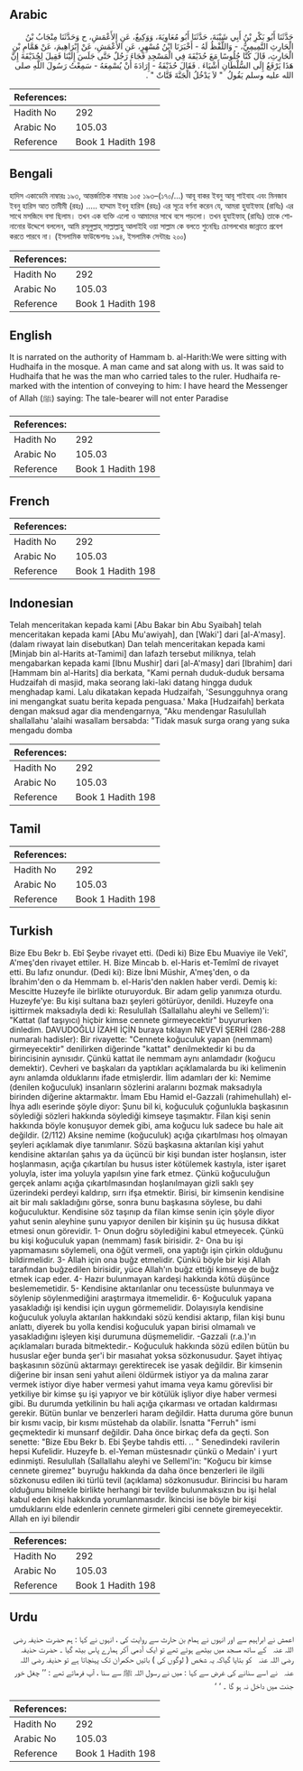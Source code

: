 ## Arabic


<div dir="rtl" lang="ar" style={{fontSize:'larger',backgroundColor:'#f8f9fa',padding:20}}>
حَدَّثَنَا أَبُو بَكْرِ بْنُ أَبِي شَيْبَةَ، حَدَّثَنَا أَبُو مُعَاوِيَةَ، وَوَكِيعٌ، عَنِ الأَعْمَشِ، ح وَحَدَّثَنَا مِنْجَابُ بْنُ الْحَارِثِ التَّمِيمِيُّ، - وَاللَّفْظُ لَهُ - أَخْبَرَنَا ابْنُ مُسْهِرٍ، عَنِ الأَعْمَشِ، عَنْ إِبْرَاهِيمَ، عَنْ هَمَّامِ بْنِ الْحَارِثِ، قَالَ كُنَّا جُلُوسًا مَعَ حُذَيْفَةَ فِي الْمَسْجِدِ فَجَاءَ رَجُلٌ حَتَّى جَلَسَ إِلَيْنَا فَقِيلَ لِحُذَيْفَةَ إِنَّ هَذَا يَرْفَعُ إِلَى السُّلْطَانِ أَشْيَاءَ ‏.‏ فَقَالَ حُذَيْفَةُ - إِرَادَةَ أَنْ يُسْمِعَهُ - سَمِعْتُ رَسُولَ اللَّهِ صلى الله عليه وسلم يَقُولُ ‏ "‏ لاَ يَدْخُلُ الْجَنَّةَ قَتَّاتٌ ‏"‏ ‏.‏
</div>
<div style={{backgroundColor:'#f8f9fa',padding:20, marginBottom: 10}}><table> <thead> <tr> <th>References:</th> <th></th> </tr> </thead> <tbody><tr><td>Hadith No</td><td>292</td></tr><tr><td>Arabic No</td><td>105.03</td></tr><tr><td>Reference</td><td>Book 1 Hadith 198</td></tr></tbody></table></div>

## Bengali


<div dir="ltr" lang="bn" style={{fontSize:'larger',backgroundColor:'#f8f9fa',padding:20}}>
হাদিস একাডেমি নাম্বারঃ ১৯৩, আন্তর্জাতিক নাম্বারঃ ১০৫ ১৯৩–(১৭০/...) আবূ বাকর ইবনু আবূ শাইবাহ এবং মিনজাব ইবনু হারিস আত তামীমী (রহঃ) ..... হাম্মাম ইবনু হারিস (রহঃ) এর সূত্রে বর্ণনা করেন যে, আমরা হুযাইফাহ (রাযিঃ) এর সাথে মসজিদে বসা ছিলাম। তখন এক ব্যক্তি এলো ও আমাদের সাথে বসে পড়লো। তখন হুযাইফাহ্ (রাযিঃ) তাকে শোনানোর উদ্দেশে বললেন, আমি রসূলুল্লাহ্ সাল্লাল্লাহু আলাইহি ওয়া সাল্লাম কে বলতে শুনেছিঃ চোগলখোর জান্নাতে প্রবেশ করতে পারবে না। (ইসলামিক ফাউন্ডেশনঃ ১৯৪, ইসলামিক সেন্টারঃ ২০০)
</div>
<div style={{backgroundColor:'#f8f9fa',padding:20, marginBottom: 10}}><table> <thead> <tr> <th>References:</th> <th></th> </tr> </thead> <tbody><tr><td>Hadith No</td><td>292</td></tr><tr><td>Arabic No</td><td>105.03</td></tr><tr><td>Reference</td><td>Book 1 Hadith 198</td></tr></tbody></table></div>

## English


<div dir="ltr" lang="en" style={{fontSize:'larger',backgroundColor:'#f8f9fa',padding:20}}>
It is narrated on the authority of Hammam b. al-Harith:We were sitting with Hudhaifa in the mosque. A man came and sat along with us. It was said to Hudhaifa that he was the man who carried tales to the ruler. Hudhaifa remarked with the intention of conveying to him: I have heard the Messenger of Allah (ﷺ) saying: The tale-bearer will not enter Paradise
</div>
<div style={{backgroundColor:'#f8f9fa',padding:20, marginBottom: 10}}><table> <thead> <tr> <th>References:</th> <th></th> </tr> </thead> <tbody><tr><td>Hadith No</td><td>292</td></tr><tr><td>Arabic No</td><td>105.03</td></tr><tr><td>Reference</td><td>Book 1 Hadith 198</td></tr></tbody></table></div>

## French


<div dir="ltr" lang="fr" style={{fontSize:'larger',backgroundColor:'#f8f9fa',padding:20}}>

</div>
<div style={{backgroundColor:'#f8f9fa',padding:20, marginBottom: 10}}><table> <thead> <tr> <th>References:</th> <th></th> </tr> </thead> <tbody><tr><td>Hadith No</td><td>292</td></tr><tr><td>Arabic No</td><td>105.03</td></tr><tr><td>Reference</td><td>Book 1 Hadith 198</td></tr></tbody></table></div>

## Indonesian


<div dir="ltr" lang="id" style={{fontSize:'larger',backgroundColor:'#f8f9fa',padding:20}}>
Telah menceritakan kepada kami [Abu Bakar bin Abu Syaibah] telah menceritakan kepada kami [Abu Mu'awiyah], dan [Waki'] dari [al-A'masy]. (dalam riwayat lain disebutkan) Dan telah menceritakan kepada kami [Minjab bin al-Harits at-Tamimi] dan lafazh tersebut miliknya, telah mengabarkan kepada kami [Ibnu Mushir] dari [al-A'masy] dari [Ibrahim] dari [Hammam bin al-Harits] dia berkata, "Kami pernah duduk-duduk bersama Hudzaifah di masjid, maka seorang laki-laki datang hingga duduk menghadap kami. Lalu dikatakan kepada Hudzaifah, 'Sesungguhnya orang ini mengangkat suatu berita kepada penguasa.' Maka [Hudzaifah] berkata dengan maksud agar dia mendengarnya, "Aku mendengar Rasulullah shallallahu 'alaihi wasallam bersabda: "Tidak masuk surga orang yang suka mengadu domba
</div>
<div style={{backgroundColor:'#f8f9fa',padding:20, marginBottom: 10}}><table> <thead> <tr> <th>References:</th> <th></th> </tr> </thead> <tbody><tr><td>Hadith No</td><td>292</td></tr><tr><td>Arabic No</td><td>105.03</td></tr><tr><td>Reference</td><td>Book 1 Hadith 198</td></tr></tbody></table></div>

## Tamil


<div dir="ltr" lang="ta" style={{fontSize:'larger',backgroundColor:'#f8f9fa',padding:20}}>

</div>
<div style={{backgroundColor:'#f8f9fa',padding:20, marginBottom: 10}}><table> <thead> <tr> <th>References:</th> <th></th> </tr> </thead> <tbody><tr><td>Hadith No</td><td>292</td></tr><tr><td>Arabic No</td><td>105.03</td></tr><tr><td>Reference</td><td>Book 1 Hadith 198</td></tr></tbody></table></div>

## Turkish


<div dir="ltr" lang="tr" style={{fontSize:'larger',backgroundColor:'#f8f9fa',padding:20}}>
Bize Ebu Bekr b. Ebî Şeybe rivayet etti. (Dedi ki) Bize Ebu Muaviye ile Vekî', A'meş'den rivayet ettiler. H. Bize Mincab b. el-Haris et-Temîmî de rivayet etti. Bu lafız onundur. (Dedi ki): Bize İbni Müshir, A'meş'den, o da İbrahim'den o da Hemmam b. el-Haris'den naklen haber verdi. Demiş ki: Mescitte Huzeyfe ile birlikte oturuyorduk. Bir adam gelip yanımıza oturdu. Huzeyfe'ye: Bu kişi sultana bazı şeyleri götürüyor, denildi. Huzeyfe ona işittirmek maksadıyla dedi ki: Resulullah (Sallallahu aleyhi ve Sellem)'i: "Kattat (laf taşıyıcı) hiçbir kimse cennete girmeyecektir" buyururken dinledim. DAVUDOĞLU İZAHI İÇİN buraya tıklayın NEVEVİ ŞERHİ (286-288 numaralı hadisler): Bir rivayette: "Cennete koğuculuk yapan (nemmam) girmeyecektir" denilirken diğerinde "kattat" denilmektedir ki bu da birincisinin aynısıdır. Çünkü kattat ile nemmam aynı anlamdadır (koğucu demektir). Cevheri ve başkaları da yaptıkları açıklamalarda bu iki kelimenin aynı anlamda olduklarını ifade etmişlerdir. İlim adamları der ki: Nemime (denilen koğuculuk) insanların sözlerini aralarını bozmak maksadıyla birinden diğerine aktarmaktır. İmam Ebu Hamid el-Gazzali (rahimehullah) el-İhya adlı eserinde şöyle diyor: Şunu bil ki, koğuculuk çoğunlukla başkasının söylediği sözleri hakkında söylediği kimseye taşımaktır. Filan kişi senin hakkında böyle konuşuyor demek gibi, ama koğucu luk sadece bu hale ait değildir. (2/112) Aksine nemime (koğuculuk) açığa çıkartılması hoş olmayan şeyleri açıklamak diye tanımlanır. Sözü başkasına aktarılan kişi yahut kendisine aktarılan şahıs ya da üçüncü bir kişi bundan ister hoşlansın, ister hoşlanmasın, açığa çıkartılan bu husus ister kötülemek kastıyla, ister işaret yoluyla, ister ima yoluyla yapılsın yine fark etmez. Çünkü koğuculuğun gerçek anlamı açığa çıkartılmasından hoşlanılmayan gizli saklı şey üzerindeki perdeyi kaldırıp, sırrı ifşa etmektir. Birisi, bir kimsenin kendisine ait bir malı sakladığını görse, sonra bunu başkasına söylese, bu dahi koğuculuktur. Kendisine söz taşınıp da filan kimse senin için şöyle diyor yahut senin aleyhine şunu yapıyor denilen bir kişinin şu üç hususa dikkat etmesi onun görevidir. 1- Onun doğru söylediğini kabul etmeyecek. Çünkü bu kişi koğuculuk yapan (nemmam) fasık birisidir. 2- Ona bu işi yapmamasını söylemeli, ona öğüt vermeli, ona yaptığı işin çirkin olduğunu bildirmelidir. 3- Allah için ona buğz etmelidir. Çünkü böyle bir kişi Allah tarafından buğzedilen birisidir, yüce Allah'ın buğz ettiği kimseye de buğz etmek icap eder. 4- Hazır bulunmayan kardeşi hakkında kötü düşünce beslememetidir. 5- Kendisine aktarılanlar onu tecessüste bulunmaya ve söylenip söylenmediğini araştırmaya itmemelidir. 6- Koğuculuk yapana yasakladığı işi kendisi için uygun görmemelidir. Dolayısıyla kendisine koğuculuk yoluyla aktarılan hakkındaki sözü kendisi aktarıp, filan kişi bunu anlattı, diyerek bu yolla kendisi koğuculuk yapan birisi olmamalı ve yasakladığını işleyen kişi durumuna düşmemelidir. -Gazzali (r.a.)'ın açıklamaları burada bitmektedir.- Koğuculuk hakkında sözü edilen bütün bu hususlar eğer bunda şer'i bir masıahat yoksa sözkonusudur. Şayet ihtiyaç başkasının sözünü aktarmayı gerektirecek ise yasak değildir. Bir kimsenin diğerine bir insan seni yahut aileni öldürmek istiyor ya da malına zarar vermek istiyor diye haber vermesi yahut imama veya kamu görevlisi bir yetkiliye bir kimse şu işi yapıyor ve bir kötülük işliyor diye haber vermesi gibi. Bu durumda yetkilinin bu hali açığa çıkarması ve ortadan kaldırması gerekir. Bütün bunlar ve benzerleri haram değildir. Hatta duruma göre bunun bir kısmı vacip, bir kısmı müstehab da olabilir. İsnatta "Ferruh" ismi geçmektedir ki munsarıf değildir. Daha önce birkaç defa da geçti. Son senette: "Bize Ebu Bekr b. Ebi Şeybe tahdis etti. .. " Senedindeki ravilerin hepsi Kufelidir. Huzeyfe b. el-Yeman müstesnadır çünkü o Medain' i yurt edinmişti. Resulullah (Sallallahu aleyhi ve Selleml'in: "Koğucu bir kimse cennete giremez" buyruğu hakkında da daha önce benzerleri ile ilgili sözkonusu edilen iki türlü tevil (açıklama) sözkonusudur. Birincisi bu haram olduğunu bilmekle birlikte herhangi bir tevilde bulunmaksızın bu işi helal kabul eden kişi hakkında yorumlanmasıdır. İkincisi ise böyle bir kişi umduklarını elde edenlerin cennete girmeleri gibi cennete giremeyecektir. Allah en iyi bilendir
</div>
<div style={{backgroundColor:'#f8f9fa',padding:20, marginBottom: 10}}><table> <thead> <tr> <th>References:</th> <th></th> </tr> </thead> <tbody><tr><td>Hadith No</td><td>292</td></tr><tr><td>Arabic No</td><td>105.03</td></tr><tr><td>Reference</td><td>Book 1 Hadith 198</td></tr></tbody></table></div>

## Urdu


<div dir="rtl" lang="ur" style={{fontSize:'larger',backgroundColor:'#f8f9fa',padding:20}}>
اعمش نے ابراہیم سے اور انہوں نے ہمام بن حارث سے روایت کی ، انہوں نے کہا : ہم حضرت حذیفہ ‌رضی ‌اللہ ‌عنہ ‌ ‌ کے ساتھ مسجد میں بیٹھے ہوئے تھے تو ایک آدمی آکر ہمارے پاس بیٹھ گیا ۔ حضرت حذیفہ ‌رضی ‌اللہ ‌عنہ ‌ ‌ کو بتایا گیاکہ یہ شخص ( لوگوں کی ) باتیں حکمران تک پہنچاتا ہے تو حذیفہ ‌رضی ‌اللہ ‌عنہ ‌ ‌ نے اسے سنانے کی غرض سے کہا : میں نے رسول اللہ ﷺ سے سنا ، آپ فرماتے تھے : ’’ چغل خور جنت میں داخل نہ ہو گا ۔ ‘ ‘
</div>
<div style={{backgroundColor:'#f8f9fa',padding:20, marginBottom: 10}}><table> <thead> <tr> <th>References:</th> <th></th> </tr> </thead> <tbody><tr><td>Hadith No</td><td>292</td></tr><tr><td>Arabic No</td><td>105.03</td></tr><tr><td>Reference</td><td>Book 1 Hadith 198</td></tr></tbody></table></div>